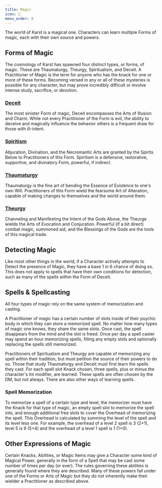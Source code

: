 ```yaml
---
title: Magic
icon: 💫
menu_order: 9
---
```


The world of Karst is a magical one. Characters can learn multiple Forms of magic, each with their own source and powers.

## Forms of Magic

The cosmology of Karst has spawned four distinct types, or forms, of magic. These are Thaumaturgy, Theurgy, Spiritualism, and Deceit. A Practitioner of Magic is the term for anyone who has the knack for one or more of these forms. Becoming versed in any or all of these mysteries is possible for any character, but may prove incredibly difficult or involve intense study, sacrifice, or devotion. 

### [Deceit](/rulebook/magic/deceit)

The most sinister Form of magic, Deceit encompasses the Arts of Illusion and Charm. While not every Practitioner of the Form is evil, the ability to deceive and magically influence the behavior others is a frequent draw for those with ill-intent.

### [Spiritism](/rulebook/magic/spiritism)

Abjuration, Divination, and the Necromantic Arts are granted by the Spirits Below to Practitioners of this Form. Spiritism is a defensive, restorative, supportive, and divinatory Form, powerful, if indirect.

### [Thaumaturgy](/rulebook/magic/thaumaturgy)

Thaumaturgy is the fine art of bending the Essence of Existence to one's own Will. Practitioners of this Form wield the fearsome Art of Alteration, capable of making changes to themselves and the world around them.

### [Theurgy](/rulebook/magic/theurgy)

Channeling and Manifesting the Intent of the Gods Above, the Theurge wields the Arts of Evocation and Conjuration. Powerful (if a bit direct) combat magic, summoned aid, and the Blessings of the Gods are the tools of this magical trade.

## Detecting Magic

Like most other things in the world, if a Character actively attempts to Detect the presence of Magic, they have a base 1 in 6 chance of doing so. This does not apply to spells that have their own conditions for detection, such as many of the spells within the Form of Deceit.

## Spells & Spellcasting

All four types of magic rely on the same system of memorization and casting.

A Practitioner of magic has a certain number of slots inside of their psychic body in which they can store a memorized spell. No matter how many types of magic one knows, they share the same slots. Once cast, the spell disappears from the mind and the slot is freed. Once per day a spell caster may spend an hour memorizing spells, filling any empty slots and optionally replacing the spells still memorized.

Practitioners of Spiritualism and Theurgy are capable of memorizing any spell within their tradition, but must petition the source of their powers to do so. Those that study Thaumaturgy and Deceit must first learn the spells they cast. For each spell slot Knack chosen, three spells, plus or minus the character's Int modifier, are learned. These spells are often chosen by the DM, but not always. There are also other ways of learning spells.

### Spell Memorization

To memorize a spell of a certain type and level, the memorizer must have the Knack for that type of magic, an empty spell slot to memorize the spell into, and enough additional free slots to cover the Overhead of memorizing the spell. This Overhead is calculated by summing the level of the spell and its level less one. For example, the overhead of a level 2 spell is 3 (2+1), level 5 is 9 (5+4) and the overhead of a level 1 spell is 1 (1+0).

## Other Expressions of Magic

Certain Knacks, Abilities, or Magic Items may give a Character some kind of Magical Power, generally in the form of a Spell that may be cast some number of times per day (or ever). The rules governing these abilities is generally found where they are described. Many of these powers fall under one of the Forms or Arts of Magic but they do not inherently make their wielder a Practitioner as described above.
